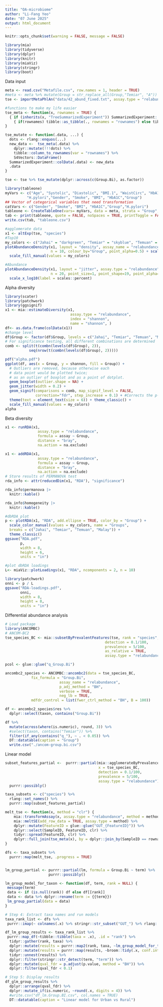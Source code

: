 ---
title: "OA-microbiome"
author: "Li-Fang Yeo"
date: "07 June 2025"
output: html_document
---

```{r setup, include=FALSE}
knitr::opts_chunk$set(warning = FALSE, message = FALSE)
```

```{r}
library(mia)
library(tidyverse)
library(dplyr)
library(knitr)
library(miaViz)
library(stringr)
library(boot)
```
Data input 
```{r}
meta <- read.csv("Metafile.csv", row.names = 1, header = TRUE)
#meta <- meta %>% mutate(Group = str_replace_all(Group,"Temiar", "A"))
tse <- importMetaPhlAn("data/42_abund_fixed.txt", assay.type = "relabundance", col.data = meta, removeTaxaPrefixes = TRUE)

#functions to make my life easier
tse_meta <- function(x, rownames = TRUE) {
  { if (inherits(x, "TreeSummarizedExperiment")) SummarizedExperiment::colData(x) else x } %>%
    { if(rownames) tibble::as_tibble(., rownames = "rownames") else tibble::as_tibble(.) }
}

tse_mutate <- function(.data, ...) {
  dots <- rlang::enquos(...)
  new_data <-  tse_meta(.data) %>%
    dplyr::mutate(!!!dots) %>%
    tibble::column_to_rownames(var = "rownames") %>%
    S4Vectors::DataFrame()
  SummarizedExperiment::colData(.data) <- new_data
  .data
}

tse <- tse %>% tse_mutate(dplyr::across(c(Group.Bi), as.factor))
```
```{r}
library(tableone)
myVars <- c("Age", "Systolic", "Diastolic", "BMI.1", "WaistCirc", "HbA1C.1",
          "H.pylori","Gender", "Smoke", "BMI", "HbA1C","Group")
## Vector of categorical variables that need transformation
catVars <- c("Gender", "Smoke", "BMI", "HbA1C","Group","H.pylori")
tableone <- CreateTableOne(vars= myVars, data = meta, strata = "Group", factorVars = catVars) 
tab <- print(tableone, quote = FALSE, noSpaces = TRUE, printToggle = FALSE)
write.csv(tab, "tableone.csv")
```

```{r}
#agglomerate data
x1 <- altExp(tse, "species")
#Top10
my_colors <- c("Jahai" = "darkgreen", "Temiar" = "skyblue", "Temuan" = "orange", "Malay" = "pink" )
plotAbundanceDensity(x1, layout = "density", assay_name = "relabundance",
                     n = 10, colour_by="Group", point_alpha=0.5) + scale_x_log10(label = scales::label_number()) +
  scale_fill_manual(values = my_colors)
```
```{r}
#Abundance
plotAbundanceDensity(x1, layout = "jitter", assay.type = "relabundance",
                     n = 20, point_size=1, point_shape=19, point_alpha=0.1, order_descending = TRUE) +
  scale_x_log10(label = scales::percent)
```
Alpha diversity 
```{r}
library(scater)
library(patchwork)
library(ggsignif)
x1 <- mia::estimateDiversity(x1, 
                              assay.type = "relabundance",
                              index = "shannon", 
                              name = "shannon", )
df<- as.data.frame(colData(x1))
#change level
df$Group <- factor(df$Group, levels = c("Jahai", "Temiar", "Temuan", "Malay"))
# For significance testing, all different combinations are determined
comb <- split(t(combn(levels(df$Group), 2)), 
           seq(nrow(t(combn(levels(df$Group), 2)))))

pdf("alpha.pdf")
ggplot(df, aes(x = Group, y = shannon, fill = Group)) +
  # Outliers are removed, because otherwise each 
  # data point would be plotted twice; 
  # as an outlier of boxplot and as a point of dotplot.
  geom_boxplot(outlier.shape = NA) + 
  geom_jitter(width = 0.2) + 
  geom_signif(comparisons = comb, map_signif_level = FALSE,
              correction="fdr", step_increase = 0.1) + #Corrects the p-values and step increase minimise overlap
  theme(text = element_text(size = 6)) + theme_classic() +
  scale_fill_manual(values = my_colors)
alpha

```
Beta diversity
```{r}
x1 <- runRDA(x1,
               assay.type = "relabundance",
               formula = assay ~ Group,
               distance = "bray",
               na.action = na.exclude)

x1 <- addRDA(x1,
               assay.type = "relabundance",
               formula = assay ~ Group,
               distance = "bray",
               na.action = na.exclude)
# Store results of PERMANOVA test
rda_info <- attr(reducedDim(x1, "RDA"), "significance")
```
```{r}
rda_info$permanova |>
  knitr::kable()
```
```{r}
rda_info$homogeneity |>
  knitr::kable()
```
```{r}
#dbRDA plot
p <- plotRDA(x1, "RDA", add.ellipse = TRUE, color_by = "Group") +
  scale_color_manual(values = my_colors, name = "Groups",
  breaks = c("Jahai", "Temiar", "Temuan", "Malay")) +
  theme_classic() 
ggsave("RDA.pdf",
       p, 
       width = 8,
       height = 6,
       units = "in")
```
```{r}
#plot dbRDA loadings
L<- miaViz::plotLoadings(x1, "RDA", ncomponents = 2, n = 10)

library(patchwork)
onni <- p / L
ggsave("RDA-loadings.pdf",
       onni, 
       width = 8,
       height = 8,
       units = "in")
```

Differential abundance analysis
```{r}
# Load package
library(ANCOMBC)
# ANCOM-BC2
tse_species_BC <- mia::subsetByPrevalentFeatures(tse, rank = "species",
                                              detection = 0.1/100,
                                              prevalence = 5/100,
                                              as_relative = TRUE,
                                              assay.type = "relabundance")
```
```{r}
pcol <- glue::glue("q_Group.Bi")
```
```{r}
ancombc2_species <- ANCOMBC::ancombc2(data = tse_species_BC,
            fix_formula = "Group.Bi",
                         assay_name = "relabundance",
                         p_adj_method = "BH",
                         verbose = TRUE,
                         neg_lb = TRUE,
            mdfdr_control = list(fwer_ctrl_method = "BH", B = 100))
```
```{r}
df <- ancombc2_species$res %>%
  dplyr::select(taxon, contains("Group.Bi"))
```
```{r}
df %>%
  mutate(across(where(is.numeric), round, 3)) %>%
  #select(taxon, contains("Temiar")) %>%
  filter(if_any(contains("q_"), ~ . < 0.05)) %>%
  DT::datatable(caption = "Group") 
  write.csv("./ancom-group.bi.csv")
```
Linear model
```{r}
subset_features_partial <-  purrr::partial(mia::agglomerateByPrevalence,
                                           x = tse_species_BC,
                                           detection = 0.1/100,
                                           prevalence = 5/100,
                                           assay.type = "relabundance") %>%
  purrr::possibly()

taxa_subsets <- c("species") %>%
  rlang::set_names() %>%
  purrr::map(subset_features_partial)

melt_tse <- function(x, method = "clr") {
    mia::transformAssay(x, assay.type = "relabundance", method = method, pseudocount = 1) %>% 
    mia::meltSE(add_row_data = TRUE, assay.type = method) %>%
    dplyr::mutate(FeatureID = glue::glue("GUT_{FeatureID}")) %>%
    dplyr::select(SampleID, FeatureID, clr) %>%
    tidyr::spread(FeatureID, clr) %>% 
    dplyr::full_join(tse_meta(x), by = dplyr::join_by(SampleID == rownames))
}

dfs <- taxa_subsets %>%
  purrr::map(melt_tse, .progress = TRUE)


lm_group_partial <- purrr::partial(lm, formula = Group.Bi ~ term) %>%
                    purrr::possibly()

lm_group_model_for_taxon <- function(df, term, rank = NULL) {
 message(term)
 data <- if (is.null(rank)) df else df[[rank]]
 data <- data %>% dplyr::rename(term := {{term}})
 lm_group_partial(data = data)
}

# Step 4: Extract taxa names and run models
taxa_rank_list <- dfs %>%
 purrr::imap(~ colnames(.x) %>% stringr::str_subset("GUT_") %>% rlang::set_names())

df_lm_group_results <- taxa_rank_list %>%
 purrr::map_df(~tibble::tibble(taxa = .x), .id = "rank") %>% 
  tidyr::gather(rank, taxa) %>%
  dplyr::mutate(results = purrr::map2(rank, taxa, ~lm_group_model_for_taxon(df = dfs, term = .y, rank = .x))) %>%
  dplyr::mutate(results = purrr::map(results, ~broom::tidy(.x, conf.int = TRUE)))  %>%
  tidyr::unnest(results) %>%
  dplyr::filter(stringr::str_detect(term, "term")) %>%
  dplyr::mutate(qval_fdr = p.adjust(p.value, method = "BH")) %>%
  dplyr::filter(qval_fdr < 0.1)

# Step 5: Display results
df_glm_group_results %>%
  dplyr::arrange(qval_fdr) %>%
  dplyr::mutate_if(is.numeric, ~round(.x, digits = 4)) %>%
  #write.csv("df_lm.Group.BI.csv", col.names = TRUE)
  DT::datatable(caption = "Linear model for Urban vs Rural")
```






